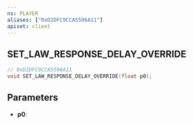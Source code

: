 ```yaml
---
ns: PLAYER
aliases: ["0xD2DFC9CCA5596A11"]
apiset: client
---
```

## SET_LAW_RESPONSE_DELAY_OVERRIDE

```c
// 0xD2DFC9CCA5596A11
void SET_LAW_RESPONSE_DELAY_OVERRIDE(float p0);
```


## Parameters
* **p0**: